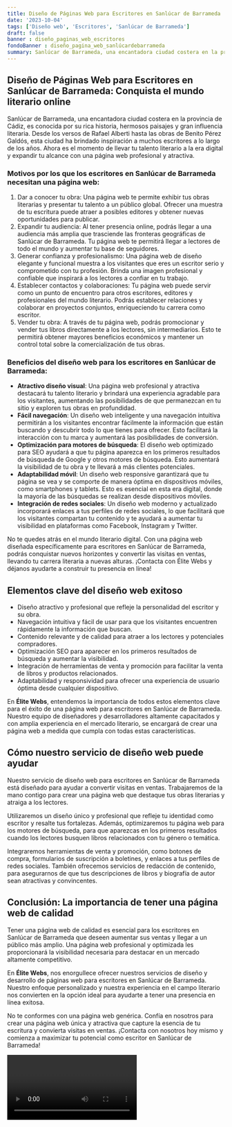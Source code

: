 ```yaml
---
title: Diseño de Páginas Web para Escritores en Sanlúcar de Barrameda
date: '2023-10-04'
tags: ['Diseño web', 'Escritores', 'Sanlúcar de Barrameda']
draft: false
banner : diseño_paginas_web_escritores
fondoBanner : diseño_pagina_web_sanlúcardebarrameda
summary: Sanlúcar de Barrameda, una encantadora ciudad costera en la provincia de Cádiz, es conocida por su rica historia, hermosos paisajes y gran influencia literaria. Desde los versos de Rafael Alberti hasta las obras de Benito Pérez Galdós, esta ciudad ha brindado inspiración a muchos escritores a lo largo de los años. Ahora es el momento de llevar tu talento literario a la era digital y expandir tu alcance con una página web profesional y atractiva.
---
```


## Diseño de Páginas Web para Escritores en Sanlúcar de Barrameda: Conquista el mundo literario online

Sanlúcar de Barrameda, una encantadora ciudad costera en la provincia de Cádiz, es conocida por su rica historia, hermosos paisajes y gran influencia literaria. Desde los versos de Rafael Alberti hasta las obras de Benito Pérez Galdós, esta ciudad ha brindado inspiración a muchos escritores a lo largo de los años. Ahora es el momento de llevar tu talento literario a la era digital y expandir tu alcance con una página web profesional y atractiva.

### Motivos por los que los escritores en Sanlúcar de Barrameda necesitan una página web:

1. Dar a conocer tu obra: Una página web te permite exhibir tus obras literarias y presentar tu talento a un público global. Ofrecer una muestra de tu escritura puede atraer a posibles editores y obtener nuevas oportunidades para publicar.
2. Expandir tu audiencia: Al tener presencia online, podrás llegar a una audiencia más amplia que trasciende las fronteras geográficas de Sanlúcar de Barrameda. Tu página web te permitirá llegar a lectores de todo el mundo y aumentar tu base de seguidores.
3. Generar confianza y profesionalismo: Una página web de diseño elegante y funcional muestra a los visitantes que eres un escritor serio y comprometido con tu profesión. Brinda una imagen profesional y confiable que inspirará a los lectores a confiar en tu trabajo.
4. Establecer contactos y colaboraciones: Tu página web puede servir como un punto de encuentro para otros escritores, editores y profesionales del mundo literario. Podrás establecer relaciones y colaborar en proyectos conjuntos, enriqueciendo tu carrera como escritor.
5. Vender tu obra: A través de tu página web, podrás promocionar y vender tus libros directamente a los lectores, sin intermediarios. Esto te permitirá obtener mayores beneficios económicos y mantener un control total sobre la comercialización de tus obras.

### Beneficios del diseño web para los escritores en Sanlúcar de Barrameda:

- **Atractivo diseño visual**: Una página web profesional y atractiva destacará tu talento literario y brindará una experiencia agradable para los visitantes, aumentando las posibilidades de que permanezcan en tu sitio y exploren tus obras en profundidad.
- **Fácil navegación**: Un diseño web inteligente y una navegación intuitiva permitirán a los visitantes encontrar fácilmente la información que están buscando y descubrir todo lo que tienes para ofrecer. Esto facilitará la interacción con tu marca y aumentará las posibilidades de conversión.
- **Optimización para motores de búsqueda**: El diseño web optimizado para SEO ayudará a que tu página aparezca en los primeros resultados de búsqueda de Google y otros motores de búsqueda. Esto aumentará la visibilidad de tu obra y te llevará a más clientes potenciales.
- **Adaptabilidad móvil**: Un diseño web responsive garantizará que tu página se vea y se comporte de manera óptima en dispositivos móviles, como smartphones y tablets. Esto es esencial en esta era digital, donde la mayoría de las búsquedas se realizan desde dispositivos móviles.
- **Integración de redes sociales**: Un diseño web moderno y actualizado incorporará enlaces a tus perfiles de redes sociales, lo que facilitará que los visitantes compartan tu contenido y te ayudará a aumentar tu visibilidad en plataformas como Facebook, Instagram y Twitter.

No te quedes atrás en el mundo literario digital. Con una página web diseñada específicamente para escritores en Sanlúcar de Barrameda, podrás conquistar nuevos horizontes y convertir las visitas en ventas, llevando tu carrera literaria a nuevas alturas. ¡Contacta con Élite Webs y déjanos ayudarte a construir tu presencia en línea!

<GifSeo />

<Cta />

## Elementos clave del diseño web exitoso

- Diseño atractivo y profesional que refleje la personalidad del escritor y su obra.
- Navegación intuitiva y fácil de usar para que los visitantes encuentren rápidamente la información que buscan.
- Contenido relevante y de calidad para atraer a los lectores y potenciales compradores.
- Optimización SEO para aparecer en los primeros resultados de búsqueda y aumentar la visibilidad.
- Integración de herramientas de venta y promoción para facilitar la venta de libros y productos relacionados.
- Adaptabilidad y responsividad para ofrecer una experiencia de usuario óptima desde cualquier dispositivo.

En **Élite Webs**, entendemos la importancia de todos estos elementos clave para el éxito de una página web para escritores en Sanlúcar de Barrameda. Nuestro equipo de diseñadores y desarrolladores altamente capacitados y con amplia experiencia en el mercado literario, se encargará de crear una página web a medida que cumpla con todas estas características.

## Cómo nuestro servicio de diseño web puede ayudar

Nuestro servicio de diseño web para escritores en Sanlúcar de Barrameda está diseñado para ayudar a convertir visitas en ventas. Trabajaremos de la mano contigo para crear una página web que destaque tus obras literarias y atraiga a los lectores.

Utilizaremos un diseño único y profesional que refleje tu identidad como escritor y resalte tus fortalezas. Además, optimizaremos tu página web para los motores de búsqueda, para que aparezcas en los primeros resultados cuando los lectores busquen libros relacionados con tu género o temática.

Integraremos herramientas de venta y promoción, como botones de compra, formularios de suscripción a boletines, y enlaces a tus perfiles de redes sociales. También ofrecemos servicios de redacción de contenido, para asegurarnos de que tus descripciones de libros y biografía de autor sean atractivas y convincentes.

## Conclusión: La importancia de tener una página web de calidad

Tener una página web de calidad es esencial para los escritores en Sanlúcar de Barrameda que deseen aumentar sus ventas y llegar a un público más amplio. Una página web profesional y optimizada les proporcionará la visibilidad necesaria para destacar en un mercado altamente competitivo.

En **Élite Webs**, nos enorgullece ofrecer nuestros servicios de diseño y desarrollo de páginas web para escritores en Sanlúcar de Barrameda. Nuestro enfoque personalizado y nuestra experiencia en el campo literario nos convierten en la opción ideal para ayudarte a tener una presencia en línea exitosa.

No te conformes con una página web genérica. Confía en nosotros para crear una página web única y atractiva que capture la esencia de tu escritura y convierta visitas en ventas. ¡Contacta con nosotros hoy mismo y comienza a maximizar tu potencial como escritor en Sanlúcar de Barrameda!

<Video />

<CtaBot job='Escritores' city='Sanlúcar de Barrameda'/>

<Gmaps query='Sanlúcar de Barrameda+españa+maps' />